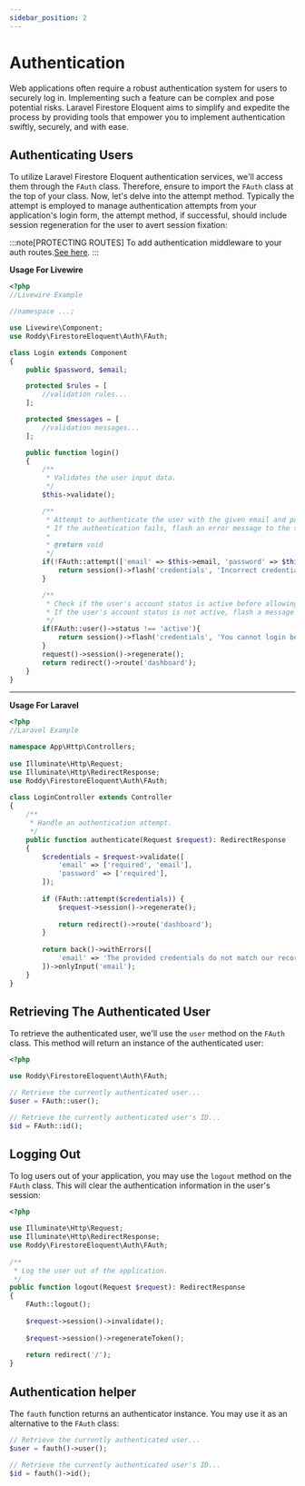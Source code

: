 ```yaml
---
sidebar_position: 2
---
```


# Authentication

Web applications often require a robust authentication system for users to securely log in. Implementing such a feature can be complex and pose potential risks. Laravel Firestore Eloquent aims to simplify and expedite the process by providing tools that empower you to implement authentication swiftly, securely, and with ease.

## Authenticating Users

To utilize Laravel Firestore Eloquent authentication services, we'll access them through the ``FAuth`` class. Therefore, ensure to import the ``FAuth`` class at the top of your class. Now, let's delve into the attempt method.  Typically the attempt is employed to manage authentication attempts from your application's login form, the attempt method, if successful, should include session regeneration for the user to avert session fixation: 

:::note[PROTECTING ROUTES]
To add authentication middleware to your auth routes.[See here](/docs/guide/authentication).
:::

**Usage For Livewire**
```php
<?php
//Livewire Example

//namespace ...;

use Livewire\Component;
use Roddy\FirestoreEloquent\Auth\FAuth;

class Login extends Component
{
    public $password, $email;

    protected $rules = [
        //validation rules...
    ];

    protected $messages = [
        //validation messages...
    ];

    public function login()
    {
        /**
         * Validates the user input data.
         */
        $this->validate();

        /**
         * Attempt to authenticate the user with the given email and password.
         * If the authentication fails, flash an error message to the session.
         *
         * @return void
         */
        if(!FAuth::attempt(['email' => $this->email, 'password' => $this->password])){
            return session()->flash('credentials', 'Incorrect credentials');
        }

        /**
         * Check if the user's account status is active before allowing login.
         * If the user's account status is not active, flash a message indicating the reason for login failure.
         */
        if(FAuth::user()->status !== 'active'){
            return session()->flash('credentials', 'You cannot login because your account is '.FAuth::user()->status );
        }
        request()->session()->regenerate();
        return redirect()->route('dashboard');
    }
}
```
---

**Usage For Laravel**

```php
<?php
//Laravel Example

namespace App\Http\Controllers;
 
use Illuminate\Http\Request;
use Illuminate\Http\RedirectResponse;
use Roddy\FirestoreEloquent\Auth\FAuth;
 
class LoginController extends Controller
{
    /**
     * Handle an authentication attempt.
     */
    public function authenticate(Request $request): RedirectResponse
    {
        $credentials = $request->validate([
            'email' => ['required', 'email'],
            'password' => ['required'],
        ]);
 
        if (FAuth::attempt($credentials)) {
            $request->session()->regenerate();
 
            return redirect()->route('dashboard');
        }
 
        return back()->withErrors([
            'email' => 'The provided credentials do not match our records.',
        ])->onlyInput('email');
    }
}
```

## Retrieving The Authenticated User

To retrieve the authenticated user, we'll use the ``user`` method on the ``FAuth`` class. This method will return an instance of the authenticated user:

```php
<?php

use Roddy\FirestoreEloquent\Auth\FAuth;

// Retrieve the currently authenticated user...
$user = FAuth::user();

// Retrieve the currently authenticated user's ID...
$id = FAuth::id();
```

## Logging Out

To log users out of your application, you may use the ``logout`` method on the ``FAuth`` class. This will clear the authentication information in the user's session:

```php
<?php

use Illuminate\Http\Request;
use Illuminate\Http\RedirectResponse;
use Roddy\FirestoreEloquent\Auth\FAuth;
 
/**
 * Log the user out of the application.
 */
public function logout(Request $request): RedirectResponse
{
    FAuth::logout();
 
    $request->session()->invalidate();
 
    $request->session()->regenerateToken();
 
    return redirect('/');
}
```

## Authentication helper

The ``fauth`` function returns an authenticator instance. You may use it as an alternative to the ``FAuth`` class:

```php
// Retrieve the currently authenticated user...
$user = fauth()->user();

// Retrieve the currently authenticated user's ID...
$id = fauth()->id();
```